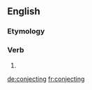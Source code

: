 ==English==

===Etymology===
{{suffix|coǌect|ing}}

===Verb===
{{infl|en|verb form}}

# {{present participle of|conject}}

[[de:conjecting]]
[[fr:conjecting]]
